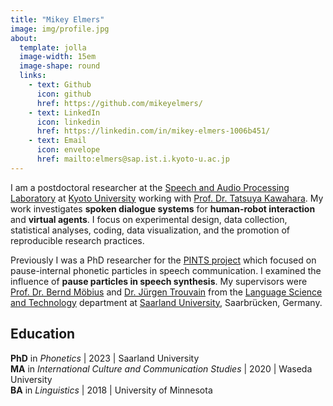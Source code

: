 ```yaml
---
title: "Mikey Elmers"
image: img/profile.jpg
about:
  template: jolla
  image-width: 15em
  image-shape: round
  links:
    - text: Github
      icon: github
      href: https://github.com/mikeyelmers/
    - text: LinkedIn
      icon: linkedin
      href: https://linkedin.com/in/mikey-elmers-1006b451/
    - text: Email
      icon: envelope
      href: mailto:elmers@sap.ist.i.kyoto-u.ac.jp
---
```


I am a postdoctoral researcher at the [Speech and Audio Processing Laboratory](http://sap.ist.i.kyoto-u.ac.jp/EN/) at [Kyoto University](https://www.kyoto-u.ac.jp/en) working with [Prof. Dr. Tatsuya Kawahara](http://sap.ist.i.kyoto-u.ac.jp/members/kawahara/). My work investigates **spoken dialogue systems** for **human-robot interaction** and **virtual agents**. I focus on experimental design, data collection, statistical analyses, coding, data visualization, and the promotion of reproducible research practices.

<!-- My interests are in phonetics, speech synthesis, and memory. -->

Previously I was a PhD researcher for the [PINTS project](http://pauseparticles.org/) which focused on pause-internal phonetic particles in speech communication. I examined the influence of **pause particles in speech synthesis**. My supervisors were [Prof. Dr. Bernd Möbius](https://www.coli.uni-saarland.de/~moebius/mywww/index.html) and [Dr. Jürgen Trouvain](https://www.coli.uni-saarland.de/~trouvain/) from the [Language Science and Technology](https://www.lst.uni-saarland.de/) department at [Saarland University](https://www.uni-saarland.de/start.html), Saarbrücken, Germany.

:::{#hero-heading}

## Education
**PhD** in *Phonetics* | 2023 | Saarland University  
**MA** in *International Culture and Communication Studies* | 2020 | Waseda University  
**BA** in *Linguistics* | 2018 | University of Minnesota
:::
